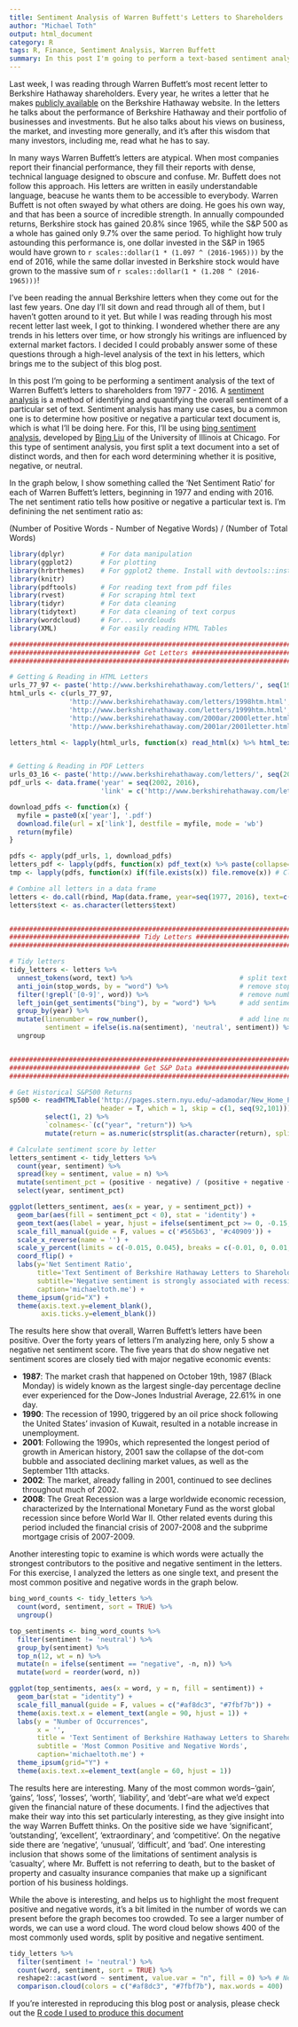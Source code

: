 ```yaml
---
title: Sentiment Analysis of Warren Buffett's Letters to Shareholders
author: "Michael Toth"
output: html_document
category: R
tags: R, Finance, Sentiment Analysis, Warren Buffett
summary: In this post I'm going to perform a text-based sentiment analysis of Warren Buffett's Berkshire Hathaway letters to shareholders from 1977 through 2016
---
```


Last week, I was reading through Warren Buffett's most recent letter to Berkshire Hathaway shareholders. Every year, he writes a letter that he makes [publicly available](http://www.berkshirehathaway.com/letters/letters.html) on the Berkshire Hathaway website. In the letters he talks about the performance of Berkshire Hathaway and their portfolio of businesses and investments. But he also talks about his views on business, the market, and investing more generally, and it's after this wisdom that many investors, including me, read what he has to say. 

In many ways Warren Buffett's letters are atypical. When most companies report their financial performance, they fill their reports with dense, technical language designed to obscure and confuse. Mr. Buffett does not follow this approach. His letters are written in easily understandable language, beacuse he wants them to be accessible to everybody. Warren Buffett is not often swayed by what others are doing. He goes his own way, and that has been a source of incredible strength. In annually compounded returns, Berkshire stock has gained 20.8% since 1965, while the S&P 500 as a whole has gained only 9.7% over the same period. To highlight how truly astounding this performance is, one dollar invested in the S&P in 1965 would have grown to `r scales::dollar(1 * (1.097 ^ (2016-1965)))` by the end of 2016, while the same dollar invested in Berkshire stock would have grown to the massive sum of `r scales::dollar(1 * (1.208 ^ (2016-1965)))`!

I've been reading the annual Berkshire letters when they come out for the last few years. One day I'll sit down and read through all of them, but I haven't gotten around to it yet. But while I was reading through his most recent letter last week, I got to thinking. I wondered whether there are any trends in his letters over time, or how strongly his writings are influenced by external market factors. I decided I could probably answer some of these questions through a high-level analysis of the text in his letters, which brings me to the subject of this blog post. 

In this post I'm going to be performing a sentiment analysis of the text of Warren Buffett's letters to shareholders from 1977 - 2016. A [sentiment analysis](https://en.wikipedia.org/wiki/Sentiment_analysis) is a method of identifying and quantifying the overall sentiment of a particular set of text. Sentiment analysis has many use cases, bu a common one is to determine how positive or negative a particular text document is, which is what I'll be doing here. For this, I'll be using [bing sentiment analysis](https://www.cs.uic.edu/~liub/FBS/sentiment-analysis.html), developed by [Bing Liu](https://www.cs.uic.edu/~liub/) of the University of Illinois at Chicago. For this type of sentiment analysis, you first split a text document into a set of distinct words, and then for each word determining whether it is positive, negative, or neutral.  

In the graph below, I show something called the 'Net Sentiment Ratio' for each of Warren Buffett's letters, beginning in 1977 and ending with 2016. The net sentiment ratio tells how positive or negative a particular text is. I'm definining the net sentiment ratio as: 

(Number of Positive Words - Number of Negative Words) / (Number of Total Words)


```r
library(dplyr)         # For data manipulation
library(ggplot2)       # For plotting
library(hrbrthemes)    # For ggplot2 theme. Install with devtools::install_github("hrbrmstr/hrbrthemes")
library(knitr)
library(pdftools)      # For reading text from pdf files
library(rvest)         # For scraping html text
library(tidyr)         # For data cleaning
library(tidytext)      # For data cleaning of text corpus
library(wordcloud)     # For... wordclouds
library(XML)           # For easily reading HTML Tables
```

```r
################################################################################
################################# Get Letters ##################################
################################################################################

# Getting & Reading in HTML Letters
urls_77_97 <- paste('http://www.berkshirehathaway.com/letters/', seq(1977, 1997), '.html', sep='')
html_urls <- c(urls_77_97,
               'http://www.berkshirehathaway.com/letters/1998htm.html',
               'http://www.berkshirehathaway.com/letters/1999htm.html',
               'http://www.berkshirehathaway.com/2000ar/2000letter.html',
               'http://www.berkshirehathaway.com/2001ar/2001letter.html')

letters_html <- lapply(html_urls, function(x) read_html(x) %>% html_text())


# Getting & Reading in PDF Letters
urls_03_16 <- paste('http://www.berkshirehathaway.com/letters/', seq(2003, 2016), 'ltr.pdf', sep = '')
pdf_urls <- data.frame('year' = seq(2002, 2016),
                       'link' = c('http://www.berkshirehathaway.com/letters/2002pdf.pdf', urls_03_16))

download_pdfs <- function(x) {
  myfile = paste0(x['year'], '.pdf')
  download.file(url = x['link'], destfile = myfile, mode = 'wb')
  return(myfile)
}

pdfs <- apply(pdf_urls, 1, download_pdfs)
letters_pdf <- lapply(pdfs, function(x) pdf_text(x) %>% paste(collapse=" "))
tmp <- lapply(pdfs, function(x) if(file.exists(x)) file.remove(x)) # Clean up directory

# Combine all letters in a data frame
letters <- do.call(rbind, Map(data.frame, year=seq(1977, 2016), text=c(letters_html, letters_pdf)))
letters$text <- as.character(letters$text)


################################################################################
################################# Tidy Letters #################################
################################################################################

# Tidy letters
tidy_letters <- letters %>% 
  unnest_tokens(word, text) %>%                           # split text into words
  anti_join(stop_words, by = "word") %>%                  # remove stop words
  filter(!grepl('[0-9]', word)) %>%                       # remove numbers
  left_join(get_sentiments("bing"), by = "word") %>%      # add sentiment scores to words
  group_by(year) %>% 
  mutate(linenumber = row_number(),                       # add line numbers
         sentiment = ifelse(is.na(sentiment), 'neutral', sentiment)) %>%
  ungroup


################################################################################
################################# Get S&P Data ################################# --
################################################################################

# Get Historical S&P500 Returns
sp500 <- readHTMLTable('http://pages.stern.nyu.edu/~adamodar/New_Home_Page/datafile/histretSP.html',
                       header = T, which = 1, skip = c(1, seq(92,101))) %>%
         select(1, 2) %>%
         `colnames<-`(c("year", "return")) %>%
         mutate(return = as.numeric(strsplit(as.character(return), split = '%')) / 100)
```


```r
# Calculate sentiment score by letter
letters_sentiment <- tidy_letters %>%  
  count(year, sentiment) %>%
  spread(key = sentiment, value = n) %>%
  mutate(sentiment_pct = (positive - negative) / (positive + negative + neutral)) %>%
  select(year, sentiment_pct)

ggplot(letters_sentiment, aes(x = year, y = sentiment_pct)) + 
  geom_bar(aes(fill = sentiment_pct < 0), stat = 'identity') + 
  geom_text(aes(label = year, hjust = ifelse(sentiment_pct >= 0, -0.15, 1.15)), vjust = 0.5) +
  scale_fill_manual(guide = F, values = c('#565b63', '#c40909')) +
  scale_x_reverse(name = '') +
  scale_y_percent(limits = c(-0.015, 0.045), breaks = c(-0.01, 0, 0.01, 0.02, 0.03, 0.04)) +
  coord_flip() +
  labs(y='Net Sentiment Ratio',
       title='Text Sentiment of Berkshire Hathaway Letters to Shareholders, 1977 - 2016',
       subtitle='Negative sentiment is strongly associated with recession years',
       caption='michaeltoth.me') + 
  theme_ipsum(grid="X") +
  theme(axis.text.y=element_blank(),
        axis.ticks.y=element_blank())
```

The results here show that overall, Warren Buffett's letters have been positive. Over the forty years of letters I'm analyzing here, only 5 show a negative net sentiment score. The five years that do show negative net sentiment scores are closely tied with major negative economic events:

* **1987**: The market crash that happened on October 19th, 1987 (Black Monday) is widely known as the largest single-day percentage decline ever experienced for the Dow-Jones Industrial Average, 22.61% in one day.
* **1990**: The recession of 1990, triggered by an oil price shock following the United States' invasion of Kuwait, resulted in a notable increase in unemployment.
* **2001**: Following the 1990s, which represented the longest period of growth in American history, 2001 saw the collapse of the dot-com bubble and associated declining market values, as well as the September 11th attacks.
* **2002**: The market, already falling in 2001, continued to see declines throughout much of 2002.
* **2008**: The Great Recession was a large worldwide economic recession, characterized by the International Monetary Fund as the worst global recession since before World War II. Other related events during this period included the financial crisis of 2007-2008 and the subprime mortgage crisis of 2007-2009.


Another interesting topic to examine is which words were actually the strongest contributors to the positive and negative sentiment in the letters. For this exercise, I analyzed the letters as one single text, and present the most common positive and negative words in the graph below.

```r
bing_word_counts <- tidy_letters %>%
  count(word, sentiment, sort = TRUE) %>%
  ungroup()

top_sentiments <- bing_word_counts %>%
  filter(sentiment != 'neutral') %>%
  group_by(sentiment) %>%
  top_n(12, wt = n) %>%
  mutate(n = ifelse(sentiment == "negative", -n, n)) %>%
  mutate(word = reorder(word, n))

ggplot(top_sentiments, aes(x = word, y = n, fill = sentiment)) +
  geom_bar(stat = "identity") +
  scale_fill_manual(guide = F, values = c("#af8dc3", "#7fbf7b")) +
  theme(axis.text.x = element_text(angle = 90, hjust = 1)) +
  labs(y = "Number of Occurrences",
       x = '',
       title = 'Text Sentiment of Berkshire Hathaway Letters to Shareholders, 1977 - 2016',
       subtitle = 'Most Common Positive and Negative Words',
       caption='michaeltoth.me') +
  theme_ipsum(grid="Y") +
  theme(axis.text.x=element_text(angle = 60, hjust = 1))
```

The results here are interesting. Many of the most common words--'gain', 'gains', 'loss', 'losses', 'worth', 'liability', and 'debt'--are what we'd expect given the financial nature of these documents. I find the adjectives that make their way into this set particularly interesting, as they give insight into the way Warren Buffett thinks. On the positive side we have 'significant', 'outstanding', 'excellent', 'extraordinary', and 'competitive'. On the negative side there are 'negative', 'unusual', 'difficult', and 'bad'. One interesting inclusion that shows some of the limitations of sentiment analysis is 'casualty', where Mr. Buffett is not referring to death, but to the basket of property and casualty insurance companies that make up a significant portion of his business holdings. 

While the above is interesting, and helps us to highlight the most frequent positive and negative words, it's a bit limited in the number of words we can present before the graph becomes too crowded. To see a larger number of words, we can use a word cloud. The word cloud below shows 400 of the most commonly used words, split by positive and negative sentiment. 

```r
tidy_letters %>%
  filter(sentiment != 'neutral') %>%
  count(word, sentiment, sort = TRUE) %>%
  reshape2::acast(word ~ sentiment, value.var = "n", fill = 0) %>% # Needed because acast returns a matrix, which comparison.cloud uses
  comparison.cloud(colors = c("#af8dc3", "#7fbf7b"), max.words = 400)
```

If you're interested in reproducing this blog post or analysis, please check out the [R code I used to produce this document](https://github.com/michaeltoth/michaeltoth/blob/master/content/berkshire_hathaway_sentiment.Rmd)